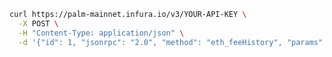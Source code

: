 
<Tabs>
  <TabItem value="cURL">

  ```bash
  curl https://palm-mainnet.infura.io/v3/YOUR-API-KEY \
    -X POST \
    -H "Content-Type: application/json" \
    -d '{"id": 1, "jsonrpc": "2.0", "method": "eth_feeHistory", "params": ["0x5", "latest", [20,30]] }'
  ```

  </TabItem>
</Tabs>

